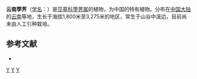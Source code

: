{{Speciesbox
| genus = Heleocharis
| species = yunnanensis
| authority = Svens
| synonyms = 
* ''Heleocharis yunnanensis''
* ''Eleocharis pauciflora var. rhizomatosa''
}}

'''云南荸荠'''（[[学名|学名]]：{{lang|la|''Heleocharis yunnanensis''}}）是[[莎草科|莎草科]][[荸荠属|荸荠属]]的植物，为中国的特有植物。分布在[[中国大陆|中国大陆]]的[[云南|云南]]等地，生长于海拔1,800米至3,275米的地区，常生于山谷中溪边，目前尚未由人工引种栽培。

== 参考文献 ==
<div class="references-small">
* {{cite web| url =http://www.bioinfo.cn/db05/KmzwSpecies.php?action=view&id=6161| title =云南荸荠| work =《中国高等植物数据库全库》| publisher =中国科学院微生物研究所| author =昆明植物研究所| accessdate =2009-02-24| deadurl =yes| archiveurl =https://web.archive.org/web/20160305053402/http://www.bioinfo.cn/db05/KmzwSpecies.php?action=view&id=6161| archivedate =2016-03-05}}
</div>

{{taxonbar}}

[[Category:云南植物|Y]]
[[Category:荸荠属|Y]]
[[Category:中国特有植物|Y]]